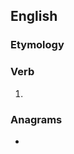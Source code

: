 ==English==

===Etymology===
{{suffix|en|waste|est}}

===Verb===
{{head|en|verb form}}

# {{en-archaic second-person singular of|waste|lang=en}}

===Anagrams===
* {{anagrams|en|a=aessttw|Sweatts|W states}}
